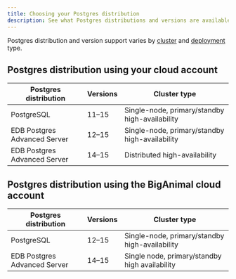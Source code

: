 ```yaml
---
title: Choosing your Postgres distribution
description: See what Postgres distributions and versions are available based on your deployment and availability choices.
---
```


Postgres distribution and version support varies by [cluster](../overview/02_high_availability) and [deployment](deployment_options) type.

## Postgres distribution using your cloud account

| Postgres distribution        | Versions | Cluster type                                   |
|------------------------------|----------|------------------------------------------------|
| PostgreSQL                   | 11–15    | Single-node, primary/standby high-availability |
| EDB Postgres Advanced Server | 12–15    | Single-node, primary/standby high-availability |
| EDB Postgres Advanced Server | 14–15    | Distributed high-availability                  |

## Postgres distribution using the BigAnimal cloud account

| Postgres distribution        | Versions | Cluster type                                   |
|------------------------------|----------|------------------------------------------------|
| PostgreSQL                   | 12–15    | Single-node, primary/standby high-availability |
| EDB Postgres Advanced Server | 14–15    | Single node, primary/standby high availability |
